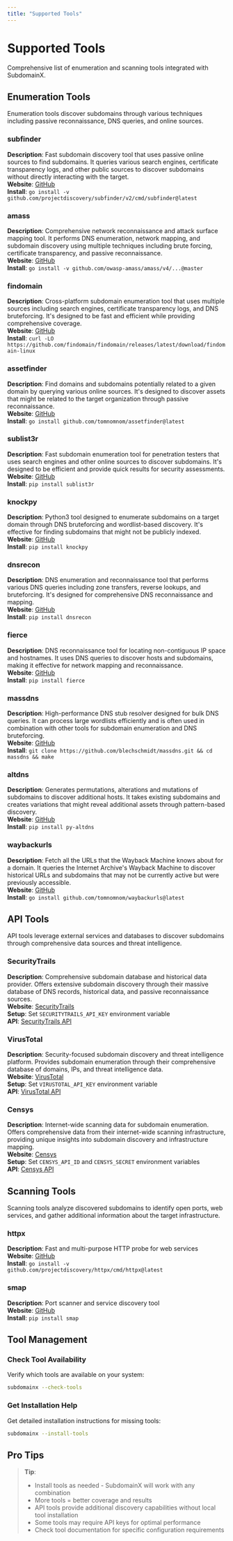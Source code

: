 ```yaml
---
title: "Supported Tools"
---
```


# Supported Tools

Comprehensive list of enumeration and scanning tools integrated with SubdomainX.

## Enumeration Tools

Enumeration tools discover subdomains through various techniques including passive reconnaissance, DNS queries, and online sources.

### subfinder

**Description**: Fast subdomain discovery tool that uses passive online sources to find subdomains. It queries various search engines, certificate transparency logs, and other public sources to discover subdomains without directly interacting with the target.  
**Website**: [GitHub](https://github.com/projectdiscovery/subfinder)  
**Install**: `go install -v github.com/projectdiscovery/subfinder/v2/cmd/subfinder@latest`

### amass

**Description**: Comprehensive network reconnaissance and attack surface mapping tool. It performs DNS enumeration, network mapping, and subdomain discovery using multiple techniques including brute forcing, certificate transparency, and passive reconnaissance.  
**Website**: [GitHub](https://github.com/owasp-amass/amass)  
**Install**: `go install -v github.com/owasp-amass/amass/v4/...@master`

### findomain

**Description**: Cross-platform subdomain enumeration tool that uses multiple sources including search engines, certificate transparency logs, and DNS bruteforcing. It's designed to be fast and efficient while providing comprehensive coverage.  
**Website**: [GitHub](https://github.com/findomain/findomain)  
**Install**: `curl -LO https://github.com/findomain/findomain/releases/latest/download/findomain-linux`

### assetfinder

**Description**: Find domains and subdomains potentially related to a given domain by querying various online sources. It's designed to discover assets that might be related to the target organization through passive reconnaissance.  
**Website**: [GitHub](https://github.com/tomnomnom/assetfinder)  
**Install**: `go install github.com/tomnomnom/assetfinder@latest`

### sublist3r

**Description**: Fast subdomain enumeration tool for penetration testers that uses search engines and other online sources to discover subdomains. It's designed to be efficient and provide quick results for security assessments.  
**Website**: [GitHub](https://github.com/aboul3la/Sublist3r)  
**Install**: `pip install sublist3r`

### knockpy

**Description**: Python3 tool designed to enumerate subdomains on a target domain through DNS bruteforcing and wordlist-based discovery. It's effective for finding subdomains that might not be publicly indexed.  
**Website**: [GitHub](https://github.com/guelfoweb/knock)  
**Install**: `pip install knockpy`

### dnsrecon

**Description**: DNS enumeration and reconnaissance tool that performs various DNS queries including zone transfers, reverse lookups, and bruteforcing. It's designed for comprehensive DNS reconnaissance and mapping.  
**Website**: [GitHub](https://github.com/darkoperator/dnsrecon)  
**Install**: `pip install dnsrecon`

### fierce

**Description**: DNS reconnaissance tool for locating non-contiguous IP space and hostnames. It uses DNS queries to discover hosts and subdomains, making it effective for network mapping and reconnaissance.  
**Website**: [GitHub](https://github.com/davidpepper/fierce)  
**Install**: `pip install fierce`

### massdns

**Description**: High-performance DNS stub resolver designed for bulk DNS queries. It can process large wordlists efficiently and is often used in combination with other tools for subdomain enumeration and DNS bruteforcing.  
**Website**: [GitHub](https://github.com/blechschmidt/massdns)  
**Install**: `git clone https://github.com/blechschmidt/massdns.git && cd massdns && make`

### altdns

**Description**: Generates permutations, alterations and mutations of subdomains to discover additional hosts. It takes existing subdomains and creates variations that might reveal additional assets through pattern-based discovery.  
**Website**: [GitHub](https://github.com/infosec-au/altdns)  
**Install**: `pip install py-altdns`

### waybackurls

**Description**: Fetch all the URLs that the Wayback Machine knows about for a domain. It queries the Internet Archive's Wayback Machine to discover historical URLs and subdomains that may not be currently active but were previously accessible.  
**Website**: [GitHub](https://github.com/tomnomnom/waybackurls)  
**Install**: `go install github.com/tomnomnom/waybackurls@latest`

## API Tools

API tools leverage external services and databases to discover subdomains through comprehensive data sources and threat intelligence.

### SecurityTrails

**Description**: Comprehensive subdomain database and historical data provider. Offers extensive subdomain discovery through their massive database of DNS records, historical data, and passive reconnaissance sources.  
**Website**: [SecurityTrails](https://securitytrails.com/)  
**Setup**: Set `SECURITYTRAILS_API_KEY` environment variable  
**API**: [SecurityTrails API](https://docs.securitytrails.com/)

### VirusTotal

**Description**: Security-focused subdomain discovery and threat intelligence platform. Provides subdomain enumeration through their comprehensive database of domains, IPs, and threat intelligence data.  
**Website**: [VirusTotal](https://www.virustotal.com/)  
**Setup**: Set `VIRUSTOTAL_API_KEY` environment variable  
**API**: [VirusTotal API](https://developers.virustotal.com/)

### Censys

**Description**: Internet-wide scanning data for subdomain enumeration. Offers comprehensive data from their internet-wide scanning infrastructure, providing unique insights into subdomain discovery and infrastructure mapping.  
**Website**: [Censys](https://censys.io/)  
**Setup**: Set `CENSYS_API_ID` and `CENSYS_SECRET` environment variables  
**API**: [Censys API](https://search.censys.io/api)

## Scanning Tools

Scanning tools analyze discovered subdomains to identify open ports, web services, and gather additional information about the target infrastructure.

### httpx

**Description**: Fast and multi-purpose HTTP probe for web services  
**Website**: [GitHub](https://github.com/projectdiscovery/httpx)  
**Install**: `go install -v github.com/projectdiscovery/httpx/cmd/httpx@latest`

### smap

**Description**: Port scanner and service discovery tool  
**Website**: [GitHub](https://github.com/s0md3v/Smap)  
**Install**: `pip install smap`

## Tool Management

### Check Tool Availability

Verify which tools are available on your system:

```bash
subdomainx --check-tools
```

### Get Installation Help

Get detailed installation instructions for missing tools:

```bash
subdomainx --install-tools
```

## Pro Tips

> **Tip**:
>
> - Install tools as needed - SubdomainX will work with any combination
> - More tools = better coverage and results
> - API tools provide additional discovery capabilities without local tool installation
> - Some tools may require API keys for optimal performance
> - Check tool documentation for specific configuration requirements
